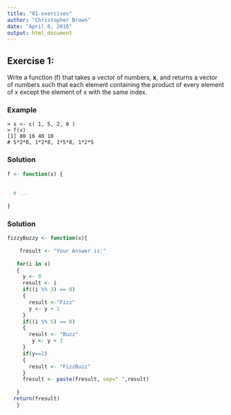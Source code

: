 ---
title: "01-exercises"
author: "Christopher Brown"
date: "April 6, 2016"
output: html_document
---


## Exercise 1:

Write a function (f) that takes a vector of numbers, **x**, and returns a vector of numbers such that each element containing the product of every element of x except the element of x with the same index. 


### Example 

    > x <- c( 1, 5, 2, 8 ) 
    > f(x) 
    [1] 80 16 40 10
    # 5*2*8, 1*2*8, 1*5*8, 1*2*5  


### Solution 

```{r}
f <- function(x) {
  
  
  # ...
  
}

```
    



### Solution

```{r}
fizzyBuzzy <- function(x){
  
    fresult <- "Your Answer is:"
    
   for(i in x) 
   {
     y <- 0
     result <- i
     if((i %% 3) == 0)
     {
       result <-"Fizz"  
       y <- y + 1
     }
     if((i %% 5) == 0)
     {
       result <- "Buzz" 
        y <- y + 1
     }
     if(y==2)
     {
       result <- "FizzBuzz"
     }
     fresult <- paste(fresult, sep=" ",result)
     
   }
  return(fresult)
   }

```


